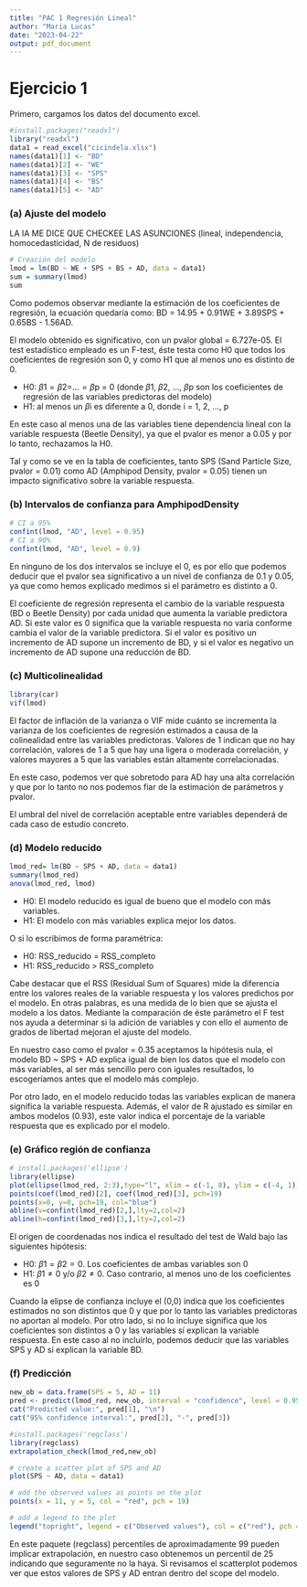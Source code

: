 ```yaml
---
title: "PAC 1 Regresión Lineal"
author: "Maria Lucas"
date: "2023-04-22"
output: pdf_document
---
```

\newpage

# Ejercicio 1

Primero, cargamos los datos del documento excel.
```r
#install.packages("readxl")
library("readxl")
data1 = read_excel("cicindela.xlsx")
names(data1)[1] <- "BD"
names(data1)[2] <- "WE"
names(data1)[3] <- "SPS"
names(data1)[4] <- "BS"
names(data1)[5] <- "AD"

```

### (a) Ajuste del modelo

LA IA ME DICE QUE CHECKEE LAS ASUNCIONES (lineal, independencia, homocedasticidad, N de residuos)

```r
# Creación del modelo
lmod = lm(BD ~ WE + SPS + BS + AD, data = data1)
sum = summary(lmod)
sum
```

Como podemos observar mediante la estimación de los coeficientes de regresión, la ecuación quedaría como: BD = 14.95 + 0.91WE + 3.89SPS + 0.65BS - 1.56AD.

El modelo obtenido es significativo, con un pvalor global = 6.727e-05. El test estadístico empleado es un F-test, éste testa como H0 que todos los coeficientes de regresión son 0, y como H1 que al menos uno es distinto de 0. 

  - H0: $\beta1 = \beta2 =$...$=\beta$p = 0 (donde $\beta1$, $\beta2$, ..., $\beta$p son los coeficientes de regresión de las variables predictoras del modelo)
  - H1: al menos un $\beta$i es diferente a 0, donde i = 1, 2, ..., p

En este caso al menos una de las variables tiene dependencia lineal con la variable respuesta (Beetle Density), ya que el pvalor es menor a 0.05 y por lo tanto, rechazamos la H0. 

Tal y como se ve en la tabla de coeficientes, tanto SPS (Sand Particle Size, pvalor = 0.01) como AD (Amphipod Density, pvalor = 0.05) tienen un impacto significativo sobre la variable respuesta.

### (b) Intervalos de confianza para AmphipodDensity

```r
# CI a 95%
confint(lmod, "AD", level = 0.95)
# CI a 90%
confint(lmod, "AD", level = 0.9)
```

En ninguno de los dos intervalos se incluye el 0, es por ello que podemos deducir que el pvalor sea significativo a un nivel de confianza de 0.1 y 0.05, ya que como hemos explicado medimos si el parámetro es distinto a 0. 

El coeficiente de regresión representa el cambio de la variable respuesta (BD o Beetle Density) por cada unidad que aumenta la variable predictora AD. Si este valor es 0 significa que la variable respuesta no varia conforme cambia el valor de la variable predictora. Si el valor es positivo un incremento de AD supone un incremento de BD, y si el valor es negativo un incremento de AD supone una reducción de BD.

### (c) Multicolinealidad

```r
library(car)
vif(lmod)
```

El factor de inflación de la varianza o VIF mide cuánto se incrementa la varianza de los coeficientes de regresión estimados a causa de la colinealidad entre las variables predictoras. Valores de 1 indican que no hay correlación, valores de 1 a 5 que hay una ligera o moderada correlación, y valores mayores a 5 que las variables están altamente correlacionadas.

En este caso, podemos ver que sobretodo para AD hay una alta correlación y que por lo tanto no nos podemos fiar de la estimación de parámetros y pvalor. 

El umbral del nivel de correlación aceptable entre variables dependerá de cada caso de estudio concreto.

### (d) Modelo reducido

```r
lmod_red= lm(BD ~ SPS + AD, data = data1)
summary(lmod_red)
anova(lmod_red, lmod)
```

- H0: El modelo reducido es igual de bueno que el modelo con más variables. 
- H1: El modelo con más variables explica mejor los datos.

O si lo escribimos de forma paramétrica:

- H0: RSS_reducido = RSS_completo
- H1: RSS_reducido > RSS_completo

Cabe destacar que el RSS (Residual Sum of Squares) mide la diferencia entre los valores reales de la variable respuesta y los valores predichos por el modelo. En otras palabras, es una medida de lo bien que se ajusta el modelo a los datos. Mediante la comparación de éste parámetro el F test nos ayuda a determinar si la adición de variables y con ello el aumento de grados de libertad mejoran el ajuste del modelo.

En nuestro caso como el pvalor = 0.35 aceptamos la hipótesis nula, el modelo BD ~ SPS + AD explica igual de bien los datos que el modelo con más variables, al ser más sencillo pero con iguales resultados, lo escogeríamos antes que el modelo más complejo. 

Por otro lado, en el modelo reducido todas las variables explican de manera significa la variable respuesta. Además, el valor de R ajustado es similar en ambos modelos (0.93), este valor indica el porcentaje de la variable respuesta que es explicado por el modelo.

### (e) Gráfico región de confianza

```r
# install.packages('ellipse')
library(ellipse)
plot(ellipse(lmod_red, 2:3),type="l", xlim = c(-1, 8), ylim = c(-4, 1))
points(coef(lmod_red)[2], coef(lmod_red)[3], pch=19)
points(x=0, y=0, pch=19, col="blue")
abline(v=confint(lmod_red)[2,],lty=2,col=2)
abline(h=confint(lmod_red)[3,],lty=2,col=2)
```

El origen de coordenadas nos indica el resultado del test de Wald bajo las siguientes hipótesis:

- H0: $\beta1 = \beta2 = 0$. Los coeficientes de ambas variables son 0
- H1: $\beta1\neq0$ y/o $\beta2\neq0$. Caso contrario, al menos uno de los coeficientes es 0

Cuando la elipse de confianza incluye el (0,0) indica que los coeficientes estimados no son distintos que 0 y que por lo tanto las variables predictoras no aportan al modelo. Por otro lado, si no lo incluye significa que los coeficientes son distintos a 0 y las variables sí explican la variable respuesta. En este caso al no incluirlo, podemos deducir que las variables SPS y AD sí explican la variable BD.

### (f) Predicción 

```r
new_ob = data.frame(SPS = 5, AD = 11)
pred <- predict(lmod_red, new_ob, interval = "confidence", level = 0.95)
cat("Predicted value:", pred[1], "\n")
cat("95% confidence interval:", pred[2], "-", pred[3])
```

```r
#install.packages('regclass')
library(regclass)
extrapolation_check(lmod_red,new_ob)
```

```r
# create a scatter plot of SPS and AD
plot(SPS ~ AD, data = data1)

# add the observed values as points on the plot
points(x = 11, y = 5, col = "red", pch = 19)

# add a legend to the plot
legend("topright", legend = c("Observed values"), col = c("red"), pch = 19)
```

En este paquete (regclass) percentiles de aproximadamente 99 pueden implicar extrapolación, en nuestro caso obtenemos un percentil de 25 indicando que seguramente no la haya. Si revisamos el scatterplot podemos ver que estos valores de SPS y AD entran dentro del scope del modelo.
